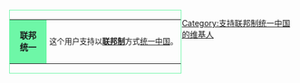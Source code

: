 <div style="float: left; border: solid #6ef7a7 1px; margin: 1px;">
{| cellspacing="0" style="width: 238px; background: #c5fcdc;"
| style="width: 50px; height: 45px; background: #6ef7a7; text-align: center; font-size: 11pt;" | '''联邦<br>统一'''
| style="font-size: 10pt; padding: 4pt; line-height: 1.25em;" | 这个用户支持以'''[[联邦制]]'''方式[[中華聯邦主義|统一中国]]。
|}
</div><includeonly>[[Category:支持联邦制统一中国的维基人|{{PAGENAME}}]]</includeonly>
<noinclude>
{{Documentation}}
[[Category:支持联邦制统一中国的维基人]]
</noinclude>